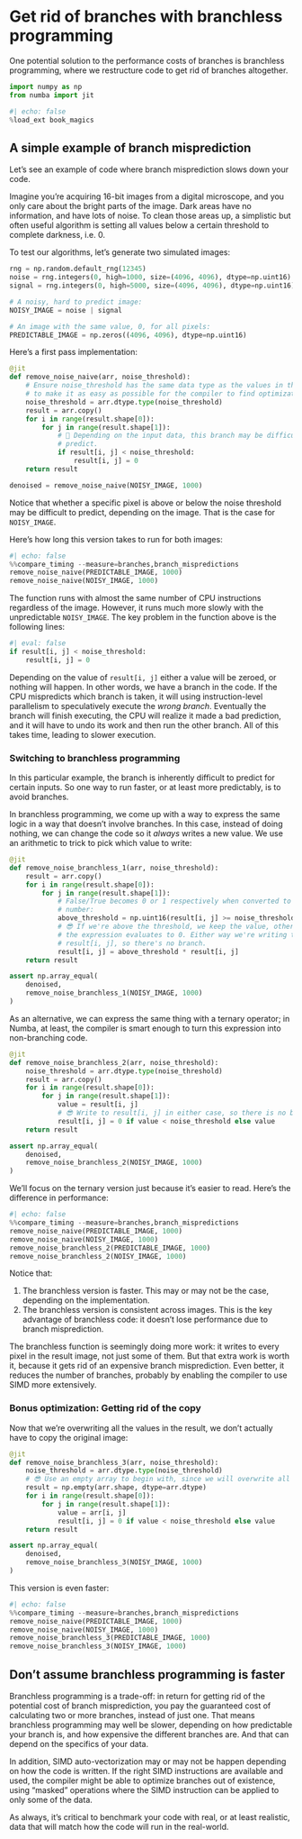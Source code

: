 # Get rid of branches with branchless programming

One potential solution to the performance costs of branches is branchless programming, where we restructure code to get rid of branches altogether.

```python
import numpy as np
from numba import jit
```

```python
#| echo: false
%load_ext book_magics
```

## A simple example of branch misprediction

Let's see an example of code where branch misprediction slows down your code.

Imagine you're acquiring 16-bit images from a digital microscope, and you only care about the bright parts of the image.
Dark areas have no information, and have lots of noise.
To clean those areas up, a simplistic but often useful algorithm is setting all values below a certain threshold to complete darkness, i.e. 0.

To test our algorithms, let's generate two simulated images:

```python
rng = np.random.default_rng(12345)
noise = rng.integers(0, high=1000, size=(4096, 4096), dtype=np.uint16)
signal = rng.integers(0, high=5000, size=(4096, 4096), dtype=np.uint16)

# A noisy, hard to predict image:
NOISY_IMAGE = noise | signal

# An image with the same value, 0, for all pixels:
PREDICTABLE_IMAGE = np.zeros((4096, 4096), dtype=np.uint16)
```

Here's a first pass implementation:

```python
@jit
def remove_noise_naive(arr, noise_threshold):
    # Ensure noise_threshold has the same data type as the values in the arr,
    # to make it as easy as possible for the compiler to find optimizations.
    noise_threshold = arr.dtype.type(noise_threshold)
    result = arr.copy()
    for i in range(result.shape[0]):
        for j in range(result.shape[1]):
            # 🙁 Depending on the input data, this branch may be difficult to
            # predict.
            if result[i, j] < noise_threshold:
                result[i, j] = 0
    return result

denoised = remove_noise_naive(NOISY_IMAGE, 1000)
```

Notice that whether a specific pixel is above or below the noise threshold may be difficult to predict, depending on the image.
That is the case for `NOISY_IMAGE`.

Here's how long this version takes to run for both images:

```python
#| echo: false
%%compare_timing --measure=branches,branch_mispredictions
remove_noise_naive(PREDICTABLE_IMAGE, 1000)
remove_noise_naive(NOISY_IMAGE, 1000)
```

The function runs with almost the same number of CPU instructions regardless of the image.
However, it runs much more slowly with the unpredictable `NOISY_IMAGE`.
The key problem in the function above is the following lines:

```python
#| eval: false
if result[i, j] < noise_threshold:
    result[i, j] = 0
```

Depending on the value of `result[i, j]` either a value will be zeroed, or nothing will happen.
In other words, we have a branch in the code.
If the CPU mispredicts which branch is taken, it will using instruction-level parallelism to speculatively execute the _wrong branch_.
Eventually the branch will finish executing, the CPU will realize it made a bad prediction, and it will have to undo its work and then run the other branch.
All of this takes time, leading to slower execution.

### Switching to branchless programming

In this particular example, the branch is inherently difficult to predict for certain inputs.
So one way to run faster, or at least more predictably, is to avoid branches.

In branchless programming, we come up with a way to express the same logic in a way that doesn't involve branches.
In this case, instead of doing nothing, we can change the code so it _always_ writes a new value.
We use an arithmetic to trick to pick which value to write:

```python
@jit
def remove_noise_branchless_1(arr, noise_threshold):
    result = arr.copy()
    for i in range(result.shape[0]):
        for j in range(result.shape[1]):
            # False/True becomes 0 or 1 respectively when converted to a
            # number:
            above_threshold = np.uint16(result[i, j] >= noise_threshold)
            # 😎 If we're above the threshold, we keep the value, otherwise
            # the expression evaluates to 0. Either way we're writing to
            # result[i, j], so there's no branch.
            result[i, j] = above_threshold * result[i, j]
    return result

assert np.array_equal(
    denoised,
    remove_noise_branchless_1(NOISY_IMAGE, 1000)
)
```

As an alternative, we can express the same thing with a ternary operator; in Numba, at least, the compiler is smart enough to turn this expression into non-branching code.

```python
@jit
def remove_noise_branchless_2(arr, noise_threshold):
    noise_threshold = arr.dtype.type(noise_threshold)
    result = arr.copy()
    for i in range(result.shape[0]):
        for j in range(result.shape[1]):
            value = result[i, j]
            # 😎 Write to result[i, j] in either case, so there is no branch.
            result[i, j] = 0 if value < noise_threshold else value
    return result

assert np.array_equal(
    denoised,
    remove_noise_branchless_2(NOISY_IMAGE, 1000)
)
```

We'll focus on the ternary version just because it's easier to read.
Here's the difference in performance:

```python
#| echo: false
%%compare_timing --measure=branches,branch_mispredictions
remove_noise_naive(PREDICTABLE_IMAGE, 1000)
remove_noise_naive(NOISY_IMAGE, 1000)
remove_noise_branchless_2(PREDICTABLE_IMAGE, 1000)
remove_noise_branchless_2(NOISY_IMAGE, 1000)
```

Notice that:

1. The branchless version is faster.
   This may or may not be the case, depending on the implementation.
2. The branchless version is consistent across images.
   This is the key advantage of branchless code: it doesn't lose performance due to branch misprediction.

The branchless function is seemingly doing more work: it writes to every pixel in the result image, not just some of them.
But that extra work is worth it, because it gets rid of an expensive branch misprediction.
Even better, it reduces the number of branches, probably by enabling the compiler to use SIMD more extensively.

### Bonus optimization: Getting rid of the copy

Now that we're overwriting all the values in the result, we don't actually have to copy the original image:

```python
@jit
def remove_noise_branchless_3(arr, noise_threshold):
    noise_threshold = arr.dtype.type(noise_threshold)
    # 😎 Use an empty array to begin with, since we will overwrite all values.
    result = np.empty(arr.shape, dtype=arr.dtype)
    for i in range(result.shape[0]):
        for j in range(result.shape[1]):
            value = arr[i, j]
            result[i, j] = 0 if value < noise_threshold else value
    return result

assert np.array_equal(
    denoised,
    remove_noise_branchless_3(NOISY_IMAGE, 1000)
)
```

This version is even faster:

```python
#| echo: false
%%compare_timing --measure=branches,branch_mispredictions
remove_noise_naive(PREDICTABLE_IMAGE, 1000)
remove_noise_naive(NOISY_IMAGE, 1000)
remove_noise_branchless_3(PREDICTABLE_IMAGE, 1000)
remove_noise_branchless_3(NOISY_IMAGE, 1000)
```

## Don't assume branchless programming is faster

Branchless programming is a trade-off: in return for getting rid of the potential cost of branch misprediction, you pay the guaranteed cost of calculating two or more branches, instead of just one.
That means branchless programming may well be slower, depending on how predictable your branch is, and how expensive the different branches are.
And that can depend on the specifics of your data.

In addition, SIMD auto-vectorization may or may not be happen depending on how the code is written.
If the right SIMD instructions are available and used, the compiler might be able to optimize branches out of existence, using "masked" operations where the SIMD instruction can be applied to only some of the data.

As always, it's critical to benchmark your code with real, or at least realistic, data that will match how the code will run in the real-world.
